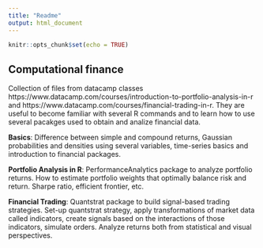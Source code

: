 ```yaml
---
title: "Readme"
output: html_document
---
```


```r
knitr::opts_chunk$set(echo = TRUE)
```

## Computational finance

Collection of files from datacamp classes https://www.datacamp.com/courses/introduction-to-portfolio-analysis-in-r and https://www.datacamp.com/courses/financial-trading-in-r. They are useful to become familiar with several R commands and to learn how to use several pacakges used to obtain and analize financial data.

**Basics**: Difference between simple and compound returns, Gaussian probabilities and densities using several variables, time-series basics and introduction to financial packages.

**Portfolio Analysis in R**: 
PerformanceAnalytics package to analyze portfolio returns. How to estimate portfolio weights that optimally balance risk and return. Sharpe ratio, efficient frontier, etc. 

**Financial Trading**: 
Quantstrat package to build signal-based trading strategies. Set-up quantstrat strategy, apply transformations of market data called indicators, create signals based on the interactions of those indicators, simulate orders. Analyze returns both from statistical and visual perspectives.